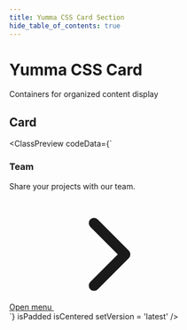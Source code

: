 ```yaml
---
title: Yumma CSS Card Section
hide_table_of_contents: true
---
```



# Yumma CSS Card

Containers for organized content display

## Card

<ClassPreview
  codeData={`<div class="bc-l-gray-6 bg-white bs-sm d-f fd-c rad-2">
  <div class="md:p-2 p-1">
    <h3 class="fs-md fw-700 t-d-gray-2">Team</h3>
    <p class="mt-1 text-gray">Share your projects with our team.</p>
    <a class="ai-c bc-transparent cg-1 d-if fs-sm fw-700 h:t-d-blue-4 mt-1 rad-2 t-blue" href="#">Open menu
      <svg class="dim-4 fs-0" stroke="currentColor" fill="currentColor" stroke-width="0" viewBox="0 0 512 512" height="200px" width="200px" xmlns="http://www.w3.org/2000/svg">
        <path fill="none" stroke-linecap="round" stroke-linejoin="round" stroke-width="48" d="m184 112 144 144-144 144"></path>
      </svg>
    </a>
  </div>
</div>`}
  isPadded
  isCentered
  setVersion = 'latest'
/>